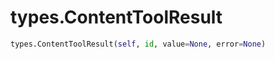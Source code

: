 # types.ContentToolResult { #chatlas.types.ContentToolResult }

```python
types.ContentToolResult(self, id, value=None, error=None)
```

